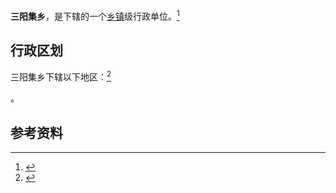 {{中国乡级行政区|36/01/24/205/000}}

'''三阳集乡'''，是{{PRC admin/fullname|36/01/24/205/000|3}}下辖的一个[[乡镇|乡镇]]级行政单位。<ref>{{PRC admin/ref sgc|{{PRC admin/parent|36/01/24/205/000}}}}</ref>

== 行政区划 ==

三阳集乡下辖以下地区：<ref>{{PRC admin/ref sgc|36/01/24/205/000}}</ref>

{{PRC admin/children|36/01/24/205/000}}。

== 参考资料 ==

{{reflist}}

{{行政区划小作品}}
{{PRC admin/navcat|36/01/24/205/000}}